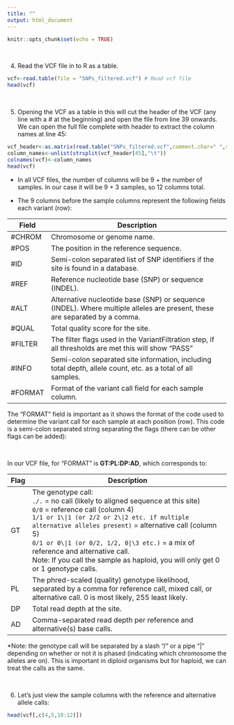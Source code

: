 ```yaml
---
title: ""
output: html_document
---
```


```r
knitr::opts_chunk$set(echo = TRUE)
```

<br>

4. Read the VCF file in to R as a table. 

```r
vcf<-read.table(file = "SNPs_filtered.vcf") # Read vcf file
head(vcf)
```


<br>

5. Opening the VCF as a table in this will cut the header of the VCF (any line with a # at the beginning) and open the file from line 39 onwards. We can open the full file complete with header to extract the column names at line 45:

```r
vcf_header<-as.matrix(read.table("SNPs_filtered.vcf",comment.char=" ",sep="\n"))
column_names<-unlist(strsplit(vcf_header[45],"\t"))
colnames(vcf)<-column_names
head(vcf)
```

- In all VCF files, the number of columns will be 9 + the number of samples. In our case it will be 9 + 3 samples, so 12 columns total.

- The 9 columns before the sample columns represent the following fields each variant (row):

| Field   | Description                                                                                                   |
|---------|---------------------------------------------------------------------------------------------------------------|
| #CHROM  | Chromosome or genome name.                                                                                    |
| #POS    | The position in the reference sequence.                                                           |
| #ID     | Semi-colon separated list of SNP identifiers if the site is found in a database.                              |
| #REF    | Reference nucleotide base (SNP) or sequence (INDEL).                                                         |
| #ALT    | Alternative nucleotide base (SNP) or sequence (INDEL). Where multiple alleles are present, these are separated by a comma.                                                       |
| #QUAL   | Total quality score for the site.                                                                            |
| #FILTER | The filter flags used in the VariantFiltration step, if all thresholds are met this will show "PASS"                         |
| #INFO   | Semi-colon separated site information, including total depth, allele count, etc. as a total of all samples.                             |
| #FORMAT | Format of the variant call field for each sample column.                                                      |

The "FORMAT" field is important as it shows the format of the code used to determine the variant call for each sample at each position (row). This code is a semi-colon separated string separating the flags (there can be other flags can be added):

<br>

In our VCF file, for "FORMAT" is **GT:PL:DP:AD**, which corresponds to:

| Flag | Description                                                                                            |
|-------|--------------------------------------------------------------------------------------------------------|
| GT    | The genotype call: <br> `./.` = no call (likely to aligned sequence at this site) <br> `0/0` = reference call (column 4) <br> `1/1 or 1\|1 (or 2/2 or 2\|2 etc. if multiple alternative alleles present)` = alternative call (column 5) <br> `0/1 or 0\|1 (or 0/2, 1/2, 0|\3 etc.)` = a mix of reference and alternative call. <br> Note: If you call the sample as haploid, you will only get 0 or 1 genotype calls. |
| PL    | The phred-scaled (quality) genotype likelihood, separated by a comma for reference call, mixed call, or alternative call. 0 is most likely, 255 least likely. |
| DP    | Total read depth at the site.                                                                         |
| AD    | Comma-separated read depth per reference and alternative(s) base calls.                  |

*Note: the genotype call will be separated by a slash "/" or a pipe "|" depending on whether or not it is phased (indicating which chromosome the alleles are on). This is important in diploid organisms but for haploid, we can treat the calls as the same.


<br>

6. Let's just view the sample columns with the reference and alternative allele calls:

```r
head(vcf[,c(4,5,10:12)])
```
